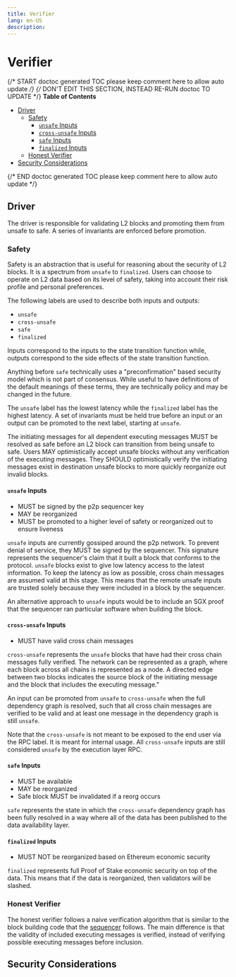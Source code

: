 ```yaml
---
title: Verifier
lang: en-US
description:
---
```


# Verifier

{/* START doctoc generated TOC please keep comment here to allow auto update */}
{/* DON'T EDIT THIS SECTION, INSTEAD RE-RUN doctoc TO UPDATE */}
**Table of Contents**

- [Driver](#driver)
  - [Safety](#safety)
    - [`unsafe` Inputs](#unsafe-inputs)
    - [`cross-unsafe` Inputs](#cross-unsafe-inputs)
    - [`safe` Inputs](#safe-inputs)
    - [`finalized` Inputs](#finalized-inputs)
  - [Honest Verifier](#honest-verifier)
- [Security Considerations](#security-considerations)

{/* END doctoc generated TOC please keep comment here to allow auto update */}

## Driver

The driver is responsible for validating L2 blocks and promoting them from unsafe
to safe. A series of invariants are enforced before promotion.

### Safety

Safety is an abstraction that is useful for reasoning about the security of L2 blocks.
It is a spectrum from `unsafe` to `finalized`. Users can choose to operate on L2 data
based on its level of safety, taking into account their risk profile and personal preferences.

The following labels are used to describe both inputs and outputs:

- `unsafe`
- `cross-unsafe`
- `safe`
- `finalized`

Inputs correspond to the inputs to the state transition function while, outputs correspond to the side
effects of the state transition function.

Anything before `safe` technically uses a "preconfirmation" based security model which is not part
of consensus. While useful to have definitions of the default meanings of these terms, they are
technically policy and may be changed in the future.

The `unsafe` label has the lowest latency while the `finalized` label has the highest latency.
A set of invariants must be held true before an input or an output can be promoted to the next
label, starting at `unsafe`.

The initiating messages for all dependent executing messages MUST be resolved as safe before an L2 block can transition
from being unsafe to safe. Users MAY optimistically accept unsafe blocks without any verification of the
executing messages. They SHOULD optimistically verify the initiating messages exist in destination unsafe blocks
to more quickly reorganize out invalid blocks.

#### `unsafe` Inputs

- MUST be signed by the p2p sequencer key
- MAY be reorganized
- MUST be promoted to a higher level of safety or reorganized out to ensure liveness

`unsafe` inputs are currently gossiped around the p2p network. To prevent denial of service, they MUST
be signed by the sequencer. This signature represents the sequencer's claim that it
built a block that conforms to the protocol. `unsafe` blocks exist to give low latency access to the
latest information. To keep the latency as low as possible, cross chain messages are assumed valid
at this stage. This means that the remote unsafe inputs are trusted solely because they were
included in a block by the sequencer.

An alternative approach to `unsafe` inputs would be to include an SGX proof that the sequencer ran
particular software when building the block.

#### `cross-unsafe` Inputs

- MUST have valid cross chain messages

`cross-unsafe` represents the `unsafe` blocks that have had their cross chain messages fully verified.
The network can be represented as a graph, where each block across all chains is represented as a node.
A directed edge between two blocks indicates the source block of the initiating message
and the block that includes the executing message."

An input can be promoted from `unsafe` to `cross-unsafe` when the full dependency graph is resolved,
such that all cross chain messages are verified to be valid and at least one message in the dependency
graph is still `unsafe`.

Note that the `cross-unsafe` is not meant to be exposed to the end user via the RPC label. It is
meant for internal usage. All `cross-unsafe` inputs are still considered `unsafe` by the execution
layer RPC.

#### `safe` Inputs

- MUST be available
- MAY be reorganized
- Safe block MUST be invalidated if a reorg occurs

`safe` represents the state in which the `cross-unsafe` dependency graph has been fully resolved
in a way where all of the data has been published to the data availability layer.

#### `finalized` Inputs

- MUST NOT be reorganized based on Ethereum economic security

`finalized` represents full Proof of Stake economic security on top of the data. This means that
if the data is reorganized, then validators will be slashed.

### Honest Verifier

The honest verifier follows a naive verification algorithm that is similar
to the block building code that the [sequencer](./sequencer.md#direct-dependency-confirmation)
follows. The main difference is that the validity of included executing
messages is verified, instead of verifying possible executing messages before
inclusion.

## Security Considerations
